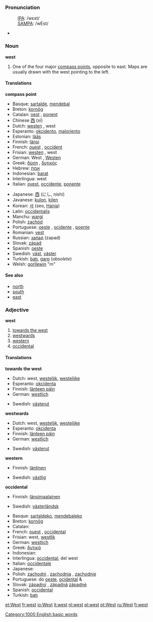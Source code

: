 ===Pronunciation===
:[[International Phonetic Alphabet|IPA]]: /wɛst/
:[[SAMPA]]: /wEst/
*{{audio|en-us-west.ogg|Audio (US)}}

===Noun===
'''west'''

# One of the four major [[compass point]]s, opposite to east.  Maps are usually drawn with the west pointing to the left.

====Translations====
'''compass point'''
{{top}}
*Basque: [[sartalde]], [[mendebal]]
*Breton: [[kornôg]] {{m}}
*Catalan: [[oest]] {{m}}, [[ponent]] {{m}}
*Chinese [[西]] (xī)
*Dutch: [[westen]] {{n}}, west
*Esperanto: [[okcidento]], [[maloriento]]
*Estonian: [[lääs]]
*Finnish: [[länsi]]
*French: [[ouest]] {{m}}, [[occident]] {{m}}
*Frisian: [[westen]] {{n}}, west
*German: West {{m}}, [[Westen]] {{m}}
*Greek: [[δύση]] {{f}}, [[δυτικός]] {{m}}
*Hebrew: [[אמת]] 
*Indonesian: [[barat]]
*Interlingua: west
*Italian: [[ovest]], [[occidente]], [[ponente]]
{{mid}}
*Japanese: [[西]] (にし, nishi)
*Javanese: [[kulon]], [[kilen]]
*Korean: [[서]] (seo, [[Hanja]])
*Latin: [[occidentalis]]
*Manchu: [[wargi]]
*Polish: [[zachód]] {{m}}
*Portuguese: [[oeste]] {{m}}, [[ocidente]] {{m}}, [[poente]] {{m}}
*Romanian: [[vest]] {{f}}
*Russian: [[запад]] (zapad)
*Slovak: [[západ]] {{m}}
*Spanish: [[oeste]] {{m}}
*Swedish: [[väst]], [[väster]]
*Turkish: [[batı]], [[garp]] (''obsolete'')
*Welsh: [[gorllewin]] "m"
{{bottom}}

====See also====
*[[north]]
*[[south]]
*[[east]]

===Adjective===
'''west'''

#[[towards the west]]
#[[westwards]]
#[[western]]
#[[occidental]]

====Translations====
'''towards the west'''
{{top}}
*Dutch: west, [[westelijk]], [[westelijke]]
*Esperanto: [[okcidenta]]
*Finnish: [[länteen päin]]
*German: [[westlich]]
{{mid}}
*Swedish: [[västerut]]
{{bottom}}

'''westwards'''
{{top}}
*Dutch: west, [[westelijk]], [[westelijke]]
*Esperanto: [[okcidenta]]
*Finnish: [[länteen päin]]
*German: [[westlich]]
{{mid}}
*Swedish: [[västerut]]
{{bottom}}

'''western'''
{{top}}
*Finnish: [[läntinen]]
{{mid}}
*Swedish: [[västlig]]
{{bottom}}

'''occidental'''
{{top}}
*Finnish: [[länsimaalainen]]
{{mid}}
*Swedish: [[västerländsk]]
{{bottom}}

{{checktrans}}

*Basque: [[sartaldeko]], [[mendebaleko]]
*Breton: [[kornôg]]
*Catalan: [[]]
*French: [[ouest]] {{m}}, [[occidental]] {{m}}
*Frisian: west, [[westlik]]
*German: [[westlich]]
*Greek: [[δυτικά]]
*Indonesian: [[]]
*Interlingua: [[occidental]], del west
*Italian: [[occidentale]]
*Japanese: [[]]
*Polish: [[zachodni]] {{m}}, [[zachodnia]] {{f}}, [[zachodnie]] {{n}}
*Portuguese: do [[oeste]], [[ocidental]] {{m}} & {{f}}
*Slovak: [[západný]] {{m}}, [[západná]] {{f}} [[západné]] {{n}}
*Spanish: [[occidental]]
*Turkish: [[batı]]

[[Category:1000 English basic words]]

[[et:West]]
[[fr:west]]
[[io:West]]
[[it:west]]
[[nl:west]]
[[pl:west]]
[[pt:West]]
[[ru:West]]
[[fi:west]]